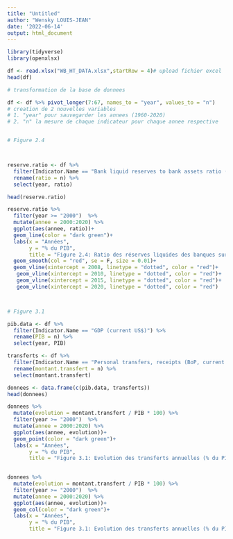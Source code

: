 ---
title: "Untitled"
author: "Wensky LOUIS-JEAN"
date: '2022-06-14'
output: html_document
---


```{r}



library(tidyverse)
library(openxlsx)

df <- read.xlsx("WB_HT_DATA.xlsx",startRow = 4)# upload fichier excel
head(df)

# transformation de la base de donnees

df <- df %>% pivot_longer(7:67, names_to = "year", values_to = "n") 
# creation de 2 nouvelles variables
# 1. "year" pour sauvegarder les annees (1960-2020)
# 2. "n" la mesure de chaque indicateur pour chaque annee respective


# Figure 2.4



reserve.ratio <- df %>% 
  filter(Indicator.Name == "Bank liquid reserves to bank assets ratio (%)") %>%
  rename(ratio = n) %>%
  select(year, ratio)

head(reserve.ratio)

reserve.ratio %>% 
  filter(year >= "2000")  %>% 
  mutate(annee = 2000:2020) %>% 
  ggplot(aes(annee, ratio))+
  geom_line(color = "dark green")+
  labs(x = "Années",
       y = "% du PIB",
       title = "Figure 2.4: Ratio des réserves liquides des banques sur leurs actifs (%)")+
  geom_smooth(col = "red", se = F, size = 0.01)+
  geom_vline(xintercept = 2008, linetype = "dotted", color = "red")+
   geom_vline(xintercept = 2010, linetype = "dotted", color = "red")+
   geom_vline(xintercept = 2015, linetype = "dotted", color = "red")+
   geom_vline(xintercept = 2020, linetype = "dotted", color = "red")



# Figure 3.1

pib.data <- df %>%  
  filter(Indicator.Name == "GDP (current US$)") %>%
  rename(PIB = n) %>%
  select(year, PIB)

transferts <- df %>% 
  filter(Indicator.Name == "Personal transfers, receipts (BoP, current US$)") %>% 
  rename(montant.transfert = n) %>% 
  select(montant.transfert)

donnees <- data.frame(c(pib.data, transferts))
head(donnees)

donnees %>% 
  mutate(evolution = montant.transfert / PIB * 100) %>% 
  filter(year >= "2000")  %>% 
  mutate(annee = 2000:2020) %>% 
  ggplot(aes(annee, evolution))+
  geom_point(color = "dark green")+
  labs(x = "Années",
       y = "% du PIB",
       title = "Figure 3.1: Evolution des transferts annuelles (% du PIB)")
 

donnees %>% 
  mutate(evolution = montant.transfert / PIB * 100) %>% 
  filter(year >= "2000")  %>% 
  mutate(annee = 2000:2020) %>% 
  ggplot(aes(annee, evolution))+
  geom_col(color = "dark green")+
  labs(x = "Années",
       y = "% du PIB",
       title = "Figure 3.1: Evolution des transferts annuelles (% du PIB)")
 


```

